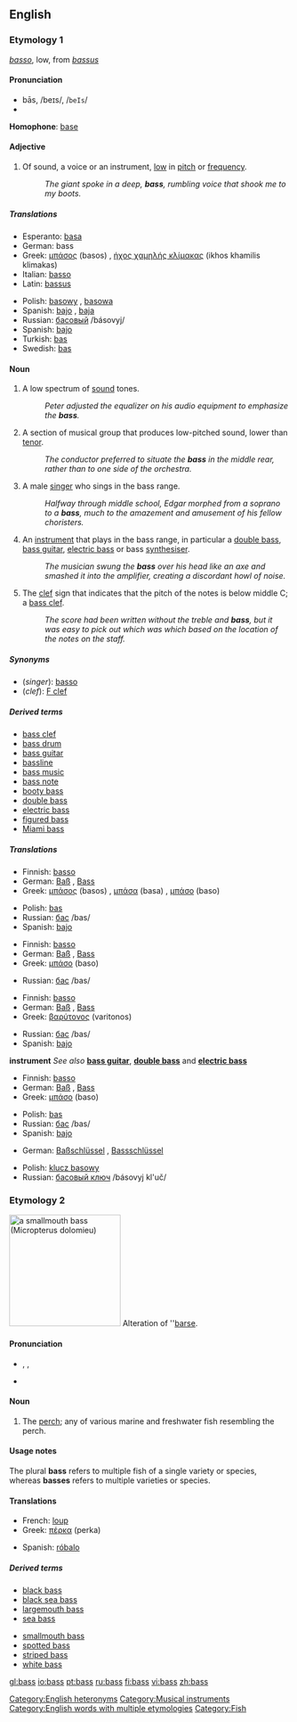 {{see|bas}}
{{wikipedia}}
==English==

===Etymology 1===
{{It.}} ''[[basso]]'', low, from {{L.}} ''[[bassus]]''

====Pronunciation====
*bās, /beɪs/, /<tt>beIs</tt>/
*{{audio|en-us-bass-low.ogg|Audio (US)}}

'''Homophone''': [[base]]

====Adjective====
{{en-adj}}

# Of sound, a voice or an instrument, [[low]] in [[pitch]] or [[frequency]].
#:''The giant spoke in a deep, '''bass''', rumbling voice that shook me to my boots.''

=====Translations=====
{{trans-top|low in pitch}}
*Esperanto: [[basa]]
*German: bass
*Greek: [[μπάσος]] (basos) {{m}}, [[ήχος χαμηλής κλίμακας]] (ikhos khamilis klimakas) {{m}}
*Italian: [[basso]] {{m}}
*Latin: [[bassus]] {{m}}
{{trans-mid}}
*Polish: [[basowy]] {{m}}, [[basowa]] {{f}}
*Spanish: [[bajo]] {{m}}, [[baja]] {{f}}
*Russian: [[басовый]] /básovyj/
*Spanish: [[bajo]] {{m}}
*Turkish: [[bas]]
*Swedish: [[bas]]
{{trans-bottom}}

====Noun====
{{en-noun|es}}

# A low spectrum of [[sound]] tones.
#:''Peter adjusted the equalizer on his audio equipment to emphasize the '''bass'''.''
# A section of musical group that produces low-pitched sound, lower than [[tenor]].
#:''The conductor preferred to situate the '''bass''' in the middle rear, rather than to one side of the orchestra.''
# A male [[singer]] who sings in the bass range.
#:''Halfway through middle school, Edgar morphed from a soprano to a '''bass''', much to the amazement and amusement of his fellow choristers.''
# An [[instrument]] that plays in the bass range, in particular a [[double bass]], [[bass guitar]], [[electric bass]] or bass [[synthesiser]].
#:''The musician swung the '''bass''' over his head like an axe and smashed it into the amplifier, creating a discordant howl of noise.''
# The [[clef]] sign that indicates that the pitch of the notes is below middle C; a [[bass clef]].
#:''The score had been written without the treble and '''bass''', but it was easy to pick out which was which based on the location of the notes on the staff.''

=====Synonyms=====
*(''singer''): [[basso]]
*(''clef''): [[F clef]]

=====Derived terms=====
*[[bass clef]]
*[[bass drum]]
*[[bass guitar]]
*[[bassline]]
*[[bass music]]
*[[bass note]]
*[[booty bass]]
*[[double bass]]
*[[electric bass]]
*[[figured bass]]
*[[Miami bass]]

=====Translations=====

{{trans-top|low spectrum of sound}}
*Finnish: [[basso]]
*German: [[Baß]] {{m}}, [[Bass]] {{m}}
*Greek: [[μπάσος]] (basos) {{m}}, [[μπάσα]] (basa) {{f}}, [[μπάσο]] (baso) {{n}}
{{trans-mid}}
*Polish: [[bas]] {{m}}
*Russian: [[бас]] /bas/ {{m}}
*Spanish: [[bajo]] {{m}}
{{trans-bottom}}

{{trans-top|section of musical group}}
*Finnish: [[basso]]
*German: [[Baß]] {{m}}, [[Bass]] {{m}}
*Greek: [[μπάσο]] (baso) {{n}}
{{trans-mid}}
*Russian: [[бас]] /bas/ {{m}}
{{trans-bottom}}

{{trans-top|singer}}
*Finnish: [[basso]]
*German: [[Baß]] {{m}}, [[Bass]] {{m}}
*Greek: [[βαρύτονος]] (varitonos) {{m}}
{{trans-mid}}
*Russian: [[бас]] /bas/ {{m}}
*Spanish: [[bajo]] {{m}}
{{trans-bottom}}

'''instrument'''
''See also'' '''[[bass guitar]]''', '''[[double bass]]''' and '''[[electric bass]]'''
{{top}}
*Finnish: [[basso]]
*German: [[Baß]] {{m}}, [[Bass]] {{m}}
*Greek: [[μπάσο]] (baso) {{n}}
{{mid}}
*Polish: [[bas]] {{m}}
*Russian: [[бас]] /bas/ {{m}}
*Spanish: [[bajo]] {{m}}
{{bottom}}

{{trans-top|clef sign}}
*German: [[Baßschlüssel]] {{m}}, [[Bassschlüssel]] {{m}}
{{trans-mid}}
*Polish: [[klucz basowy]] {{m}}
*Russian: [[басовый ключ]] /básovyj kl'uč/ {{m}}
{{trans-bottom}}

===Etymology 2===
[[Image:Smallmouth_bass.jpg|thumb|right|200px|a smallmouth bass (''Micropterus dolomieu'')]]
Alteration of ''[[barse]].

====Pronunciation====
*{{AHD|băs}}, {{IPA|/bæs/}}, {{SAMPA|/b{s/}}
*{{audio|en-us-bass.ogg|Audio (US)}}

====Noun====
{{en-noun|es|pl2=bass}}

# The [[perch]]; any of various marine and freshwater fish resembling the perch.

====Usage notes====
The plural '''bass''' refers to multiple fish of a single variety or species, whereas '''basses''' refers to multiple varieties or species.

====Translations====
{{rfc-level|Translations at L3+}}
{{top}}
*French: [[loup]] {{m}}
*Greek: [[πέρκα]] (perka) {{f}}
{{mid}}
*Spanish: [[róbalo]] {{m}}
{{bottom}}

=====Derived terms=====
{{top2}}
*[[black bass]]
*[[black sea bass]]
*[[largemouth bass]]
*[[sea bass]]
{{mid2}}
*[[smallmouth bass]]
*[[spotted bass]]
*[[striped bass]]
*[[white bass]]
{{bottom}}

[[Category:English heteronyms]]
[[Category:Musical instruments]]
[[Category:English words with multiple etymologies]]
[[Category:Fish]]

[[gl:bass]]
[[io:bass]]
[[pt:bass]]
[[ru:bass]]
[[fi:bass]]
[[vi:bass]]
[[zh:bass]]
